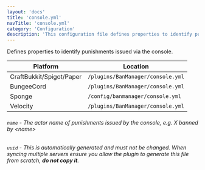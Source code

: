 ```yaml
---
layout: 'docs'
title: 'console.yml'
navTitle: 'console.yml'
category: 'Configuration'
description: 'This configuration file defines properties to identify punishments issued via the console.'
---
```

Defines properties to identify punishments issued via the console.

| Platform | Location |
| -------- | -------- |
| CraftBukkit/Spigot/Paper | `/plugins/BanManager/console.yml` |
| BungeeCord | `/plugins/BanManager/console.yml` |
| Sponge | `/config/banmanager/console.yml` |
| Velocity | `/plugins/BanManager/console.yml` |

###### `name` - The actor name of punishments issued by the console, e.g. X banned by <name\>

###### `uuid` - This is automatically generated and must not be changed. When syncing multiple servers ensure you allow the plugin to generate this file from scratch, **do not copy it**.
